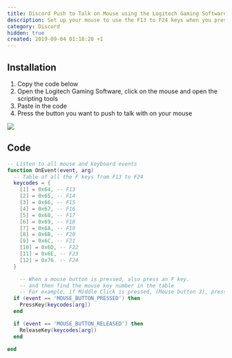 ```yaml
---
title: Discord Push to Talk on Mouse using the Logitech Gaming Software
description: Set up your mouse to use the F13 to F24 keys when you press one of the buttons intended for rebinding using the Logitech Gaming Software's scripting feature
category: Discord
hidden: true
created: 2019-09-04 01:18:20 +1
---
```



## Installation
1. Copy the code below
2. Open the Logitech Gaming Software, click on the mouse and open the scripting tools
3. Paste in the code
4. Press the button you want to push to talk with on your mouse

<img src={mousingGif} />

## Code
```lua
-- Listen to all mouse and keyboard events
function OnEvent(event, arg)
  -- Table of all the F keys from F13 to F24
  keycodes = {
    [1] = 0x64, -- F13
    [2] = 0x65, -- F14
    [3] = 0x66, -- F15
    [4] = 0x67, -- F16
    [5] = 0x68, -- F17
    [6] = 0x69, -- F18
    [7] = 0x6A, -- F19
    [8] = 0x6B, -- F20
    [9] = 0x6C, -- F21
    [10] = 0x6D, -- F22
    [11] = 0x6E, -- F23
    [12] = 0x76  -- F24
  }

	-- When a mouse button is pressed, also press an F key.
	-- and then find the mouse key number in the table
	-- For example, if Middle Click is pressed, (Mouse button 3), press F15
  if (event == 'MOUSE_BUTTON_PRESSED') then
    PressKey(keycodes[arg])
  end

  if (event == 'MOUSE_BUTTON_RELEASED') then
    ReleaseKey(keycodes[arg])
  end

end
```
